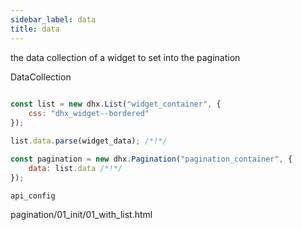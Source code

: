 ```yaml
---
sidebar_label: data
title: data
---
```



          


<Short>
 
the data collection of a widget to set into the pagination





</Short>



<Type>
 DataCollection


</Type>


~~~js
 
const list = new dhx.List("widget_container", {
    css: "dhx_widget--bordered"
});

list.data.parse(widget_data); /*!*/

const pagination = new dhx.Pagination("pagination_container", {
    data: list.data /*!*/
});


~~~
	api_config

<Descr>
 



</Descr>



pagination/01_init/01_with_list.html
